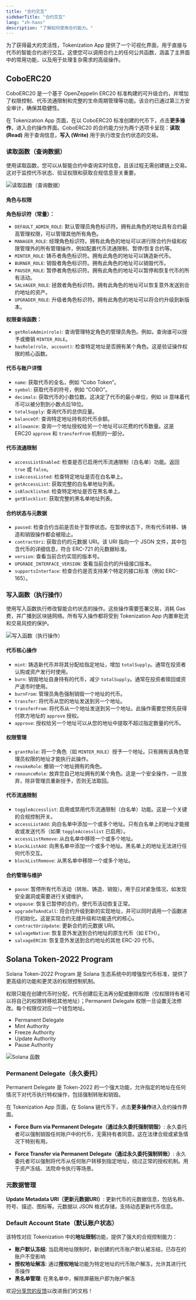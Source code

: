 ```yaml
---
title: "合约交互"
sidebarTitle: "合约交互"
lang: "zh-hans"
description: "了解如何使用合约能力。"
---
```


为了获得最大的灵活性，Tokenization App 提供了一个可视化界面，用于直接与代币的智能合约进行交互。这使您可以调用合约上的任何公共函数，涵盖了主界面中的常用功能，以及用于处理复杂需求的高级操作。

## CoboERC20

CoboERC20 是一个基于 OpenZeppelin ERC20 标准构建的可升级合约，并增加了权限控制、代币流通限制和完整的生命周期管理等功能。该合约已通过第三方安全审计，确保其稳健性。

在 Tokenization App 页面，在以 CoboERC20 标准创建的代币下，点击**更多操作**，进入合约操作界面。CoboERC20 的合约能力分为两个选项卡呈现：**读取 (Read)** 用于查询信息，**写入 (Write)** 用于执行改变合约状态的交易。

### 读取函数（查询数据）

使用读取函数，您可以从智能合约中查询实时信息，且该过程无需创建链上交易。这对于监控代币状态、验证权限和获取合规信息至关重要。

<img src="/cn/images/portal-apps/tokenization/function-read.png" className="screenshot_modal" alt="读取函数（查询数据）"/>

#### 角色与权限
**角色标识符（常量）：**
- `DEFAULT_ADMIN_ROLE`: 默认管理员角色标识符。拥有此角色的地址具有合约最高管理权限，可以管理其他所有角色。
- `MANAGER_ROLE`: 经理角色标识符。拥有此角色的地址可以进行除合约升级和权限管理外的所有管理操作，例如配置代币流通限制、暂停/恢复合约等。
- `MINTER_ROLE`: 铸币者角色标识符。拥有此角色的地址可以铸造新代币。
- `BURNER_ROLE`: 销毁者角色标识符。拥有此角色的地址可以销毁代币。
- `PAUSER_ROLE`: 暂停者角色标识符。拥有此角色的地址可以暂停和恢复代币的所有活动。
- `SALVAGER_ROLE`: 拯救者角色标识符。拥有此角色的地址可以恢复意外发送到合约地址的资产。
- `UPGRADER_ROLE`: 升级者角色标识符。拥有此角色的地址可以将合约升级到新版本。

**权限查询函数：**
- `getRoleAdmin(role)`: 查询管理特定角色的管理员角色。例如，查询谁可以授予或撤销 `MINTER_ROLE`。
- `hasRole(role, account)`: 检查特定地址是否拥有某个角色。这是验证操作权限的核心函数。

#### 代币与账户详情
- `name`: 获取代币的全名，例如 “Cobo Token”。
- `symbol`: 获取代币的符号，例如 “COBO”。
- `decimals`: 获取代币的小数位数。这决定了代币的最小单位，例如 `18` 意味着代币可以被分割到小数点后18位。
- `totalSupply`: 查询代币的总供应量。
- `balanceOf`: 查询特定地址持有的代币余额。
- `allowance`: 查询一个地址授权给另一个地址可以花费的代币数量。这是 ERC20 `approve` 和 `transferFrom` 机制的一部分。

#### 代币流通限制
- `accessListEnabled`: 检查是否已启用代币流通限制（白名单）功能。返回 `true` 或 `false`。
- `isAccessListed`: 检查特定地址是否在白名单上。
- `getAccessList`: 获取完整的白名单地址列表。
- `isBlocklisted`: 检查特定地址是否在黑名单上。
- `getBlocklist`: 获取完整的黑名单地址列表。

#### 合约状态与元数据
- `paused`: 检查合约当前是否处于暂停状态。在暂停状态下，所有代币转移、铸造和销毁操作都会被阻止。
- `contractUri`: 获取合约的元数据 URI。该 URI 指向一个 JSON 文件，其中包含代币的详细信息，符合 ERC-721 的元数据标准。
- `version`: 查看当前合约实现的版本号。
- `UPGRADE_INTERFACE_VERSION`: 查看当前合约的升级接口版本。
- `supportsInterface`: 检查合约是否支持某个特定的接口标准（例如 ERC-165）。

### 写入函数（执行操作）

使用写入函数执行修改智能合约状态的操作。这些操作需要签署交易，消耗 Gas 费，并广播到区块链网络。所有写入操作都将受到 Tokenization App 内置审批流和交易风控的保护。

<img src="/cn/images/portal-apps/tokenization/function-write.png" className="screenshot_modal" alt="写入函数（执行操作）"/>

#### 代币核心操作
- `mint`: 铸造新代币并将其分配给指定地址，增加 `totalSupply`。通常在投资者认购或资产发行时使用。
- `burn`: 销毁地址自身持有的代币，减少 `totalSupply`。通常在投资者赎回或资产退市时使用。
- `burnFrom`: 管理员角色强制销毁一个地址的代币。
- `transfer`: 将代币从您的地址发送到另一个地址。
- `transferFrom`: 将代币从一个地址发送到另一个地址。此操作需要您预先获得付款方地址的 `approve` 授权。
- `approve`: 授权给另一个地址可以从您的地址中提取不超过指定数量的代币。

#### 权限管理
- `grantRole`: 将一个角色（如 `MINTER_ROLE`）授予一个地址。只有拥有该角色管理员权限的地址才能执行此操作。
- `revokeRole`: 撤销一个地址拥有的角色。
- `renounceRole`: 放弃您自己地址拥有的某个角色。这是一个安全操作，一旦放弃，除非管理员重新授予，否则无法取回。

#### 代币流通限制
- `toggleAccesslist`: 启用或禁用代币流通限制（白名单）功能。这是一个关键的合规控制开关。
- `accessListAdd`: 向白名单中添加一个或多个地址。只有白名单上的地址才能接收或发送代币（如果 `toggleAccesslist` 已启用）。
- `accessListRemove`: 从白名单中移除一个或多个地址。
- `blockListAdd`: 向黑名单中添加一个或多个地址。黑名单上的地址无法进行任何代币交互。
- `blockListRemove`: 从黑名单中移除一个或多个地址。

#### 合约管理与维护
- `pause`: 暂停所有代币活动（转账、铸造、销毁）。用于应对紧急情况，如发现安全漏洞或需要进行关键维护。
- `unpause`: 恢复已暂停的合约，使代币活动恢复正常。
- `upgradeToAndCall`: 将合约升级到新的实现地址，并可以同时调用一个函数进行初始化。这是实现合约无缝升级和功能迭代的核心。
- `contractUriUpdate`: 更新合约的元数据 URI。
- `salvageNative`: 恢复意外发送到合约地址的原生代币（如 ETH）。
- `salvageERC20`: 恢复意外发送到合约地址的其他 ERC-20 代币。

## Solana Token-2022 Program

Solana Token-2022 Program 是 Solana 生态系统中的增强型代币标准，提供了更高级的功能和更灵活的权限控制机制。

权限只能在创建代币时分配，代币创建后无法再分配或删除权限（仅权限持有者可以将自己的权限转移给其他地址）；Permanent Delegate 权限一旦设置无法修改。每个权限仅对应一个钱包地址。
- Permanent Delegate
- Mint Authority
- Freeze Authority
- Update Authority
- Pause Authority

<img src="/cn/images/portal-apps/tokenization/functions-solana.png" className="screenshot_modal" alt="Solana 函数"/>

### Permanent Delegate（永久委托）
Permanent Delegate 是 Token-2022 的一个强大功能，允许指定的地址在任何情况下对代币执行特权操作，包括强制转账和销毁。

<Note>在 Tokenization App 页面，在 Solana 链代币下，点击**更多操作**进入合约操作界面。</Note>

- **Force Burn via Permanent Delegate（通过永久委托强制销毁）**: 永久委托者可以强制销毁任何账户中的代币，无需持有者同意。这在法律合规或紧急情况下特别有用。

- **Force Transfer via Permanent Delegate（通过永久委托强制转账）**: 永久委托者可以强制将代币从任何账户转移到指定地址，绕过正常的授权机制。用于资产冻结、法院命令执行等场景。

### 元数据管理

**Update Metadata URI（更新元数据URI）**: 更新代币的元数据信息，包括名称、符号、描述、图标等。元数据以 JSON 格式存储，支持动态更新代币信息。

### Default Account State（默认账户状态）

该特性对应 Tokenization 中的**地址限制**功能，提供了强大的合规控制能力：

- **账户默认冻结**: 当启用地址限制时，新创建的代币账户默认被冻结，已存在的账户不受影响
- **授权地址解冻**: 通过**授权地址**功能为特定地址的代币账户解冻，允许其进行代币操作
- **黑名单管理**: 在黑名单中，解除屏蔽账户即为账户解冻

<Tip>欢迎[分享您的反馈](https://forms.zohopublic.com/cobo/form/DocumentFeedbackForm/formperma/QvLOhxJv1_JMsJ-1dleZ8Itb_7rzN-LtgvsDdxosoVI?referrername=manuals)以改进我们的文档！</Tip>
